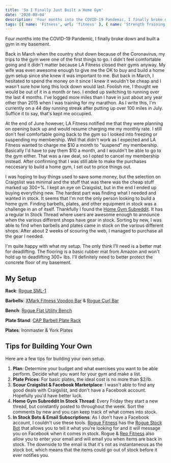 ```yaml
---
title: 'So I Finally Just Built a Home Gym'
date: '2020-08-04'
description: 'Four months into the COVID-19 Pandemic, I finally broke down and built a gym in my basement.'
tags: [{ name: 'Fitness', url: 'fitness' }, { name: 'Strength Training', url: 'strength-training' }]
---
```


Four months into the COVID-19 Pandemic, I finally broke down and built a gym in my basement.

Back in March when the country shut down because of the Coronavirus, my trips to the gym were one of the first things to go. I didn't feel comfortable going and it didn't matter because LA Fitness closed their gyms anyway. My wife was even awesome enough to give me the OK to buy and build a home gym setup since she knew it was important to me. But back in March, I hesitated to spend the money on it since I knew it wouldn't be cheap and I wasn't sure how long this lock down would last. Foolish me, I thought we would be out of it in a month or two. I ended up switching to running over the last 4 months. I've logged more miles than I have in just about any year other than 2015 when I was training for my marathon. As I write this, I'm currently on a 44 day running streak after putting up over 100 miles in July. Suffice it to say, that's kept me occupied.

At the end of June however, LA Fitness notified me that they were planning on opening back up and would resume charging me my monthly rate. I still don't feel comfortable going back to the gym so I looked into freezing or suspending my membership. Well that didn't work as I expected and LA Fitness wanted to charge me $10 a month to "suspend" my membership. Basically I'd have to pay them $10 a month, and I wouldn't be able to go to the gym either. That was a raw deal, so I opted to cancel my membership instead. After confirming that I was still able to make the purchases neccesary to build a home gym, I set out to price things out.

I was hoping to buy things used to save some money, but the selection on Craigslist was minimal and the stuff that was there was the cheap stuff marked up 300+%. I kept an eye on Craigslist, but in the end I ended up buying everything new. The hardest part was finding what I needed and wanted in stock. It seems that I'm not the only person looking to build a home gym. Finding barbells, plates, and other equipment in stock was a challenge in an of itself. Thankfully I found the [Home Gym Subreddit](https://www.reddit.com/r/homegym). It has a regular In Stock Thread where users are awesome enough to announce when the various different shops have gear in stock. Sorting by new, I was able to find when barbells and plates came in stock on the various different shops. After about 2 weeks of scouring the web, I managed to purchase all the gear I needed.

I'm quite happy with what my setup. The only think I'll need is a better mat for deadlifting. The flooring is a basic rubber mat from Amazon and won't hold up to deadlifting 300+ lbs. I'll definitely need to better protect the concrete floor of my basement.

## My Setup

<PostImage
    src="/images/posts/2020-08-04-so-i-finally-built-a-home-gym/homegym.jpg"
    alt="My Home Gym Setup"
    width={1140}
    height={1920}
    shadowed
    centered
/>

**Rack**: [Rogue SML-1](https://www.roguefitness.com/sml-1-rogue-70-monster-lite-squat-stand)

**Barbells**: [XMark Fitness Voodoo Bar](https://www.xmarkfitness.com/voodoo-commercial-7-olympic-bar/) & [Rogue Curl Bar](https://www.roguefitness.com/rogue-curl-bar)

**Bench**: [Rogue Flat Utility Bench](https://www.roguefitness.com/rogue-flat-utility-bench)

**Plate Stand**: [CAP Barbell Plate Rack](https://www.amazon.com/CAP-Barbell-Olympic-2-Inch-Plate/dp/B0013SZC8S)

**Plates**: Ironmaster & York Plates

## Tips for Building Your Own

Here are a few tips for building your own setup.

1. **Plan**: Determine your budget and what exercises you want to be able perform. Decide what you want for your gym and make a list.
2. **Plate Prices**: For basic plates, the ideal cost is no more than \$2/lb.
3. **Scour Craigslist & Facebook Marketplace**: I wasn't able to find any good deals with Craigslist, and don't have a Facebook account. Hopefully you'd have better luck.
4. **Home Gym Subreddit In Stock Thread**: Every Friday they start a new thread, but constantly posted to throughout the week. Sort the comments by new and you can keep track of what comes into stock.
5. **In Stock Bots & Email Subscriptions**: As I don't have a Facebook account, I couldn't use these tools. [Rogue Fitness](https://www.roguefitness) has the [Rogue Stock Bot](https://roguestockbot.com/) that allows you to tell it what you're looking for and it will message you on Facebook when it comes in stock. Rogue & [Rep Fitness](https://www.repfitness.com/) also allow you to enter your email and will email you when items are back in stock. The downside to the email is that it's not as instantaneous as the stock bot, which means that the items could go out of stock before it ever notifies you.
